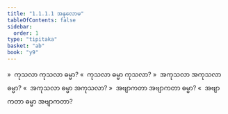 ```yaml
---
title: "1.1.1.1 အနုလောမ"
tableOfContents: false
sidebar:
  order: 1
type: "tipitaka"
basket: "ab"
book: "y9"
---
```



<DynamicBreadcrumb />

<Division number="1" book="y9" e="ch" v="35" p="1">

<Paragraph number="2" book="y9">
»  ကုသလာ ကုသလာ ဓမ္မာ?
</Paragraph>

<Paragraph number="3" book="y9">
«  ကုသလာ ဓမ္မာ ကုသလာ?
</Paragraph>

<Paragraph number="4" book="y9">
»  အကုသလာ အကုသလာ ဓမ္မာ?
</Paragraph>

<Paragraph number="5" book="y9">
«  အကုသလာ ဓမ္မာ အကုသလာ?
</Paragraph>

<Paragraph number="6" book="y9">
»  အဗျာကတာ အဗျာကတာ ဓမ္မာ?
</Paragraph>

<Paragraph number="7" book="y9">
«  အဗျာကတာ ဓမ္မာ အဗျာကတာ?
</Paragraph>
</Division>